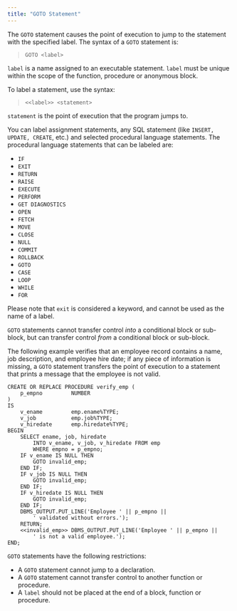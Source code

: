 ```yaml
---
title: "GOTO Statement"
---
```


The `GOTO` statement causes the point of execution to jump to the statement with the specified label. The syntax of a `GOTO` statement is:

> `GOTO <label>`

`label` is a name assigned to an executable statement. `label` must be unique within the scope of the function, procedure or anonymous block.

To label a statement, use the syntax:

> `<<label>> <statement>`

`statement` is the point of execution that the program jumps to.

You can label assignment statements, any SQL statement (like `INSERT, UPDATE, CREATE`, etc.) and selected procedural language statements. The procedural language statements that can be labeled are:

  - `IF`
  - `EXIT`
  - `RETURN`
  - `RAISE`
  - `EXECUTE`
  - `PERFORM`
  - `GET DIAGNOSTICS`
  - `OPEN`
  - `FETCH`
  - `MOVE`
  - `CLOSE`
  - `NULL`
  - `COMMIT`
  - `ROLLBACK`
  - `GOTO`
  - `CASE`
  - `LOOP`
  - `WHILE`
  - `FOR`

Please note that `exit` is considered a keyword, and cannot be used as the name of a label.

`GOTO` statements cannot transfer control *into* a conditional block or sub-block, but can transfer control *from* a conditional block or sub-block.

The following example verifies that an employee record contains a name, job description, and employee hire date; if any piece of information is missing, a `GOTO` statement transfers the point of execution to a statement that prints a message that the employee is not valid.

``` text
CREATE OR REPLACE PROCEDURE verify_emp (
    p_empno         NUMBER
)
IS
    v_ename         emp.ename%TYPE;
    v_job           emp.job%TYPE;
    v_hiredate      emp.hiredate%TYPE;
BEGIN
    SELECT ename, job, hiredate
        INTO v_ename, v_job, v_hiredate FROM emp
        WHERE empno = p_empno;
    IF v_ename IS NULL THEN
        GOTO invalid_emp;
    END IF;
    IF v_job IS NULL THEN
        GOTO invalid_emp;
    END IF;
    IF v_hiredate IS NULL THEN
        GOTO invalid_emp;
    END IF;
    DBMS_OUTPUT.PUT_LINE('Employee ' || p_empno ||
        ' validated without errors.');
    RETURN;
    <<invalid_emp>> DBMS_OUTPUT.PUT_LINE('Employee ' || p_empno ||
        ' is not a valid employee.');
END;
```

`GOTO` statements have the following restrictions:

  - A `GOTO` statement cannot jump to a declaration.
  - A `GOTO` statement cannot transfer control to another function or procedure.
  - A `label` should not be placed at the end of a block, function or procedure.
